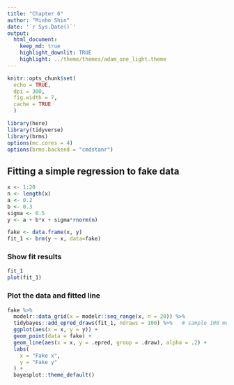 ```yaml
---
title: "Chapter 6"
author: "Minho Shin"
date: '`r Sys.Date()`'
output: 
  html_document: 
    keep_md: true
    highlight_downlit: TRUE
    highlight: ../theme/themes/adam_one_light.theme
---
```


```r
knitr::opts_chunk$set(
  echo = TRUE,
  dpi = 300,
  fig.width = 7,
  cache = TRUE
  )
```

```r
library(here)
library(tidyverse)
library(brms)
options(mc.cores = 4)
options(brms.backend = "cmdstanr")
```

## Fitting a simple regression to fake data

```r
x <- 1:20
n <- length(x)
a <- 0.2
b <- 0.3
sigma <- 0.5
y <- a + b*x + sigma*rnorm(n)
```

```r
fake <- data.frame(x, y)
fit_1 <- brm(y ~ x, data=fake)
```

### Show fit results

```r
fit_1
plot(fit_1)
```

### Plot the data and fitted line

```r
fake %>%
  modelr::data_grid(x = modelr::seq_range(x, n = 20)) %>%
  tidybayes::add_epred_draws(fit_1, ndraws = 100) %>%   # sample 100 means from the posterior
  ggplot(aes(x = x, y = y)) +
  geom_point(data = fake) +
  geom_line(aes(x = x, y = .epred, group = .draw), alpha = .2) +
  labs(
    x = "Fake x",
    y = "Fake y"
  ) +
  bayesplot::theme_default()
```

